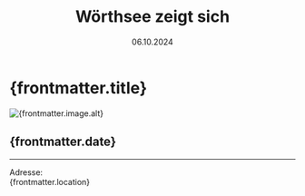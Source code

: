 ﻿---
draft: false
history: false
layout: ../../layouts/BlogLayout.astro
publishedDate: 2024-10-06
date: 06.10.2024
uhrzeit: 
title: Wörthsee zeigt sich
description: Straßenfest in Steinebach am Wörthsee
location: 82237 Steinebach
keywords: Wörthsee zeigt sich, Steinebach
link: 
linktext: 
image:
  src: /images/ical.png
  alt: Wörthsee zeigt sich
---

#  {frontmatter.title}

<div id="toc">
    <Image
      src={frontmatter.image.src}
      width={1000}
      height="auto"
      quality={95}
      format = "webp"
      class = "rounded-xl"
      alt={frontmatter.image.alt}
    />
</div>

## {frontmatter.date}



---


Adresse: <br /> {frontmatter.location}
<br />
